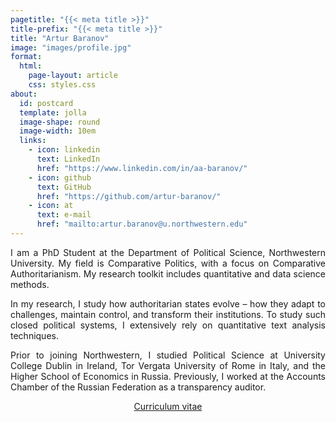 ```yaml
---
pagetitle: "{{< meta title >}}"
title-prefix: "{{< meta title >}}"
title: "Artur Baranov"
image: "images/profile.jpg"
format: 
  html:
    page-layout: article
    css: styles.css
about:
  id: postcard
  template: jolla
  image-shape: round
  image-width: 10em
  links:
    - icon: linkedin
      text: LinkedIn
      href: "https://www.linkedin.com/in/aa-baranov/"
    - icon: github
      text: GitHub
      href: "https://github.com/artur-baranov/"
    - icon: at
      text: e-mail
      href: "mailto:artur.baranov@u.northwestern.edu"
---
```


::: {#postcard style="text-align: justify;"}
I am a PhD Student at the Department of Political Science, Northwestern University. My field is Comparative Politics, with a focus on Comparative Authoritarianism. My research toolkit includes quantitative and data science methods.

In my research, I study how authoritarian states evolve -- how they adapt to challenges, maintain control, and transform their institutions. To study such closed political systems, I extensively rely on quantitative text analysis techniques.

Prior to joining Northwestern,  I studied Political Science at University College Dublin in Ireland, Tor Vergata University of Rome in Italy, and the Higher School of Economics in Russia. Previously, I worked at the Accounts Chamber of the Russian Federation as a transparency auditor.

<center><a class="btn btn-primary" href="CV_abaranov.pdf">Curriculum vitae</a></center>
:::
